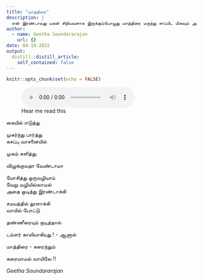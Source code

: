 ```yaml
---
title: "மாத்திரை"
description: |
  என் இரண்டாவது மகள் சிறியவளாக இருக்கும்பொழுது மாத்திரை மருந்து சாப்பிட மிகவும் அடம் பிடிப்பாள். அவளால் inspire  ஆனது இந்த வரிகள் 
author:
  - name: Geetha Soundararajan
    url: {}
date: 04-19-2022
output:
  distill::distill_article:
    self_contained: false
---
```


```r
knitr::opts_chunk$set(echo = FALSE)
```

![Hear me read this](Mummy-mathirai-audio.m4a)

கையில் எடுத்து

முகர்ந்து பார்த்து\
கசப்பு வாசனையில்

முகம் சுளித்து.

விழுங்குவதா வேண்டாமா

யோசித்து ஒருவழியாய்\
வேறு வழியில்லாமல்\
அதை ஒடித்து இரண்டாக்கி

சமயத்தில் தூளாக்கி\
வாயில் போட்டு

தண்ணீரையும் குடித்தால்

டம்ளர் காலியாகியது ! - ஆனால்

மாத்திரை - கரைந்தும்

கரையாமல் வாயிலே !!

*Geetha Soundararajan*
